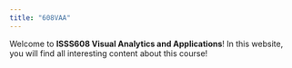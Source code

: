 ```yaml
---
title: "608VAA"
---
```


Welcome to **ISSS608 Visual Analytics and Applications**! In this website, you will find all interesting content about this course!
